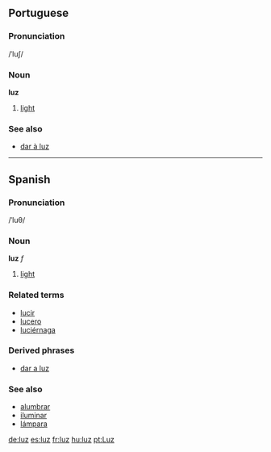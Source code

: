 ==Portuguese==
===Pronunciation===
/ˈluʃ/
===Noun===
'''luz'''

# [[light]]

=== See also ===
*[[dar à luz]]

----

==Spanish==
===Pronunciation===
/ˈluθ/
===Noun===
'''luz''' ''f''

# [[light]]

===Related terms===
*[[lucir]]
*[[lucero]]
*[[luciérnaga]]

=== Derived phrases ===
*[[dar a luz]]

===See also===
*[[alumbrar]]
*[[iluminar]]
*[[lámpara]]

[[de:luz]]
[[es:luz]]
[[fr:luz]]
[[hu:luz]]
[[pt:Luz]]